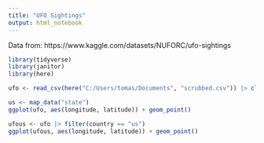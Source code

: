 ---
title: "UFO Sightings"
output: html_notebook
---

Data from: https://www.kaggle.com/datasets/NUFORC/ufo-sightings

```{r}
library(tidyverse)
library(janitor)
library(here)

ufo <- read_csv(here("C:/Users/tomas/Documents", "scrubbed.csv")) |> clean_names()

us <- map_data("state")
ggplot(ufo, aes(longitude, latitude)) + geom_point()

```

```{r}
ufous <- ufo |> filter(country == "us")
ggplot(ufous, aes(longitude, latitude)) + geom_point()
```
